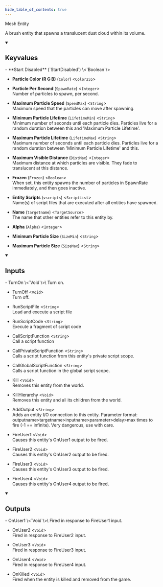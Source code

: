 ```yaml
---
hide_table_of_contents: true
---
```


Mesh Entity

A brush entity that spawns a translucent dust cloud within its volume.

<details open>
<summary><h2>Keyvalues</h2></summary>
- **Start Disabled** (`StartDisabled`) \<`Boolean`\>

- **Particle Color (R G B)** (`Color`) \<`Color255`\>

- **Particle Per Second** (`SpawnRate`) \<`Integer`\>\
Number of particles to spawn, per second.

- **Maximum Particle Speed** (`SpeedMax`) \<`String`\>\
Maximum speed that the particles can move after spawning.

- **Minimum Particle Lifetime** (`LifetimeMin`) \<`String`\>\
Minimum number of seconds until each particle dies. Particles live for a random duration between this and 'Maximum Particle Lifetime'.

- **Maximum Particle Lifetime** (`LifetimeMax`) \<`String`\>\
Maximum number of seconds until each particle dies. Particles live for a random duration between 'Minimum Particle Lifetime' and this.

- **Maximum Visible Distance** (`DistMax`) \<`Integer`\>\
Maximum distance at which particles are visible. They fade to translucent at this distance.

- **Frozen** (`Frozen`) \<`Boolean`\>\
When set, this entity spawns the number of particles in SpawnRate immediately, and then goes inactive.

- **Entity Scripts** (`vscripts`) \<`ScriptList`\>\
Name(s) of script files that are executed after all entities have spawned.

- **Name** (`targetname`) \<`TargetSource`\>\
The name that other entities refer to this entity by.

- **Alpha** (`Alpha`) \<`Integer`\>

- **Minimum Particle Size** (`SizeMin`) \<`String`\>

- **Maximum Particle Size** (`SizeMax`) \<`String`\>


 </details>
<details open>
<summary><h2>Inputs</h2></summary>
- TurnOn \<`Void`\>\
Turn on.

- TurnOff \<`Void`\>\
Turn off.

- RunScriptFile \<`String`\>\
Load and execute a script file

- RunScriptCode \<`String`\>\
Execute a fragment of script code

- CallScriptFunction \<`String`\>\
Call a script function

- CallPrivateScriptFunction \<`String`\>\
Calls a script function from this entity's private script scope.

- CallGlobalScriptFunction \<`String`\>\
Calls a script function in the global script scope.

- Kill \<`Void`\>\
Removes this entity from the world.

- KillHierarchy \<`Void`\>\
Removes this entity and all its children from the world.

- AddOutput \<`String`\>\
Adds an entity I/O connection to this entity. Parameter format: outputname&gt;targetname>inputname&gt;parameter&gt;delay&gt;max times to fire (-1 == infinite). Very dangerous, use with care.

- FireUser1 \<`Void`\>\
Causes this entity's OnUser1 output to be fired.

- FireUser2 \<`Void`\>\
Causes this entity's OnUser2 output to be fired.

- FireUser3 \<`Void`\>\
Causes this entity's OnUser3 output to be fired.

- FireUser4 \<`Void`\>\
Causes this entity's OnUser4 output to be fired.


 </details>
<details open>
<summary><h2>Outputs</h2></summary>
- OnUser1 \<`Void`\>\
Fired in response to FireUser1 input.

- OnUser2 \<`Void`\>\
Fired in response to FireUser2 input.

- OnUser3 \<`Void`\>\
Fired in response to FireUser3 input.

- OnUser4 \<`Void`\>\
Fired in response to FireUser4 input.

- OnKilled \<`Void`\>\
Fired when the entity is killed and removed from the game.


 </details>